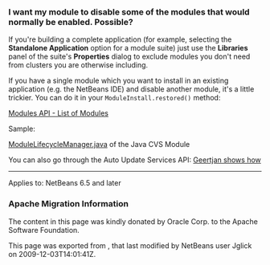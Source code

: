 <!--

    Licensed to the Apache Software Foundation (ASF) under one
    or more contributor license agreements.  See the NOTICE file
    distributed with this work for additional information
    regarding copyright ownership.  The ASF licenses this file
    to you under the Apache License, Version 2.0 (the
    "License"); you may not use this file except in compliance
    with the License.  You may obtain a copy of the License at

      http://www.apache.org/licenses/LICENSE-2.0

    Unless required by applicable law or agreed to in writing,
    software distributed under the License is distributed on an
    "AS IS" BASIS, WITHOUT WARRANTIES OR CONDITIONS OF ANY
    KIND, either express or implied.  See the License for the
    specific language governing permissions and limitations
    under the License.

-->

===I want my module to disable some of the modules that would normally be enabled. Possible?===

If you're building a complete application (for example, selecting the '''Standalone Application''' option for a module suite) just use the '''Libraries''' panel of the suite's '''Properties''' dialog to exclude modules you don't need from clusters you are otherwise including.

If you have a single module which you want to install in an existing application (e.g. the NetBeans IDE) and disable another module, it's a little trickier. You can do it in your <tt>ModuleInstall.restored()</tt> method:

[http://bits.netbeans.org/dev/javadoc/org-openide-modules/org/openide/modules/doc-files/api.html#listing Modules API - List of Modules]

Sample:

[http://hg.netbeans.org/main/file/tip/versioning.system.cvss/src/org/netbeans/modules/versioning/system/cvss/ModuleLifecycleManager.java ModuleLifecycleManager.java] of the Java CVS Module

You can also go through the Auto Update Services API:
[http://blogs.sun.com/geertjan/entry/parsing_the_command_line_to1 Geertjan shows how]

-----------

Applies to: NetBeans 6.5 and later

===Apache Migration Information===

The content in this page was kindly donated by Oracle Corp. to the
Apache Software Foundation.

This page was exported from , 
that last modified by NetBeans user Jglick 
on 2009-12-03T14:01:41Z.


